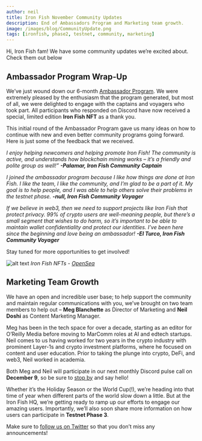 ```yaml
---
author: neil
title: Iron Fish November Community Updates
description: End of Ambassadors Program and Marketing team growth.
image: /images/blog/CommunityUpdate.png
tags: [ironfish, phase2, testnet, community, marketing]
---
```


Hi, Iron Fish fam! We have some community updates we’re excited about. Check them out below

## Ambassador Program Wrap-Up

We’ve just wound down our 6-month [Ambassador Program](https://www.ironfish.network/blog/2022/05/03/ambassador-program). We were extremely pleased by the enthusiasm that the program generated, but most of all, we were delighted to engage with the captains and voyagers who took part. All participants who responded on Discord have now received a special, limited edition **Iron Fish NFT** as a thank you.

This initial round of the Ambassador Program gave us many ideas on how to continue with new and even better community programs going forward. Here is just some of the feedback that we received.

*I enjoy helping newcomers and helping promote Iron Fish! The community is active, and understands how blockchain mining works – it’s a friendly and polite group as well!”*
***-Palamar, Iron Fish Community Captain***

*I joined the ambassador program because I like how things are done at Iron Fish. I like the team, I like the community, and I’m glad to be a part of it. My goal is to help people, and I was able to help others solve their problems in the testnet phase.*
***-null, Iron Fish Community Voyager***

*If we believe in web3, then we need to support projects like Iron Fish that protect privacy. 99% of crypto users are well-meaning people, but there’s a small segment that wishes to do harm, so it’s important to be able to maintain wallet confidentiality and protect our identities. I’ve been here since the beginning and love being an ambassador!*
***-El Turco, Iron Fish Community Voyager***

Stay tuned for more opportunities to get involved!

![alt text](/images/blog/NFTs.png "Ambassador NFTs")
*Iron Fish NFTs - [OpenSea](https://opensea.io/collection/iron-fish-ambassadors)*

 ## Marketing Team Growth

We have an open and incredible user base; to help support the community and maintain regular communications with you, we’ve brought on two team members to help out – **Meg Blanchette** as Director of Marketing and **Neil Doshi** as Content Marketing Manager.

Meg has been in the tech space for over a decade, starting as an editor for O’Reilly Media before moving to MarComm roles at AI and edtech startups. Neil comes to us having worked for two years in the crypto industry with prominent Layer-1s and crypto investment platforms, where he focused on content and user education. Prior to taking the plunge into crypto, DeFi, and web3, Neil worked in academia.

Both Meg and Neil will participate in our next monthly Discord pulse call on **December 9**, so be sure to [stop by](https://discord.com/invite/EkQkEcm8DH) and say hello!

Whether it’s the Holiday Season or the World Cup(!), we’re heading into that time of year when different parts of the world slow down a little. But at the Iron Fish HQ, we’re getting ready to ramp up our efforts to engage our amazing users. Importantly, we’ll also soon share more information on how users can participate in **Testnet Phase 3**.

Make sure to [follow us on Twitter](https://twitter.com/ironfishcrypto) so that you don’t miss any announcements!
